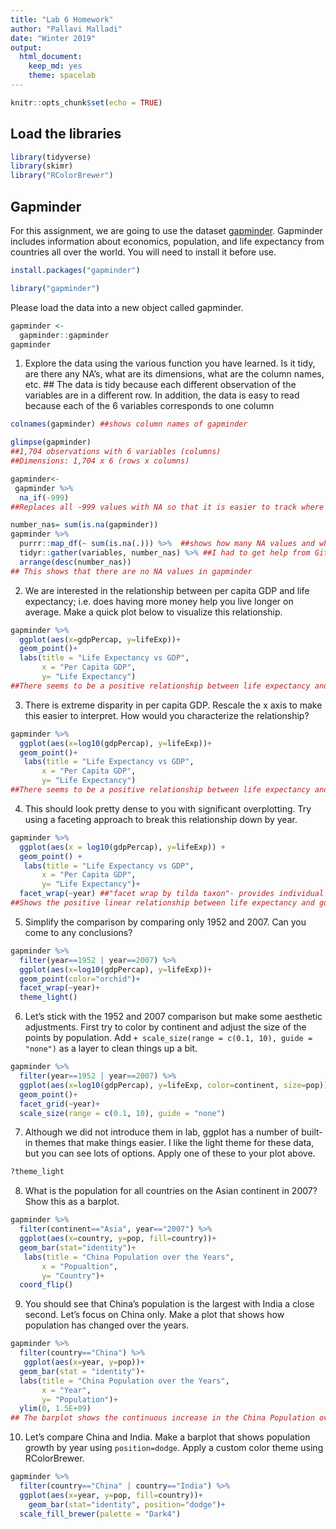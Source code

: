 ```yaml
---
title: "Lab 6 Homework"
author: "Pallavi Malladi"
date: "Winter 2019"
output:
  html_document:
    keep_md: yes
    theme: spacelab
---
```


```r
knitr::opts_chunk$set(echo = TRUE)
```

## Load the libraries
```r
library(tidyverse)
library(skimr)
library("RColorBrewer")
```

## Gapminder
For this assignment, we are going to use the dataset [gapminder](https://cran.r-project.org/web/packages/gapminder/index.html). Gapminder includes information about economics, population, and life expectancy from countries all over the world. You will need to install it before use.
```r
install.packages("gapminder")
```

```r
library("gapminder")
```

Please load the data into a new object called gapminder.
```r
gapminder <- 
  gapminder::gapminder
gapminder
```

1. Explore the data using the various function you have learned. Is it tidy, are there any NA's, what are its dimensions, what are the column names, etc.
## The data is tidy because each different observation of the variables are in a different row. In addition, the data is easy to read because each of the 6 variables corresponds to one column
```r
colnames(gapminder) ##shows column names of gapminder
```
```r
glimpse(gapminder) 
##1,704 observations with 6 variables (columns)
##Dimensions: 1,704 x 6 (rows x columns)
```
```r
gapminder<-
 gapminder %>% 
  na_if(-999)
##Replaces all -999 values with NA so that it is easier to track where there is an NA with the next line of code
```

```r
number_nas= sum(is.na(gapminder))
gapminder %>%
  purrr::map_df(~ sum(is.na(.))) %>%  ##shows how many NA values and where they are within the data frame
  tidyr::gather(variables, number_nas) %>% ##I had to get help from GitHub to understand the last 2 lines here
  arrange(desc(number_nas))
## This shows that there are no NA values in gapminder
```

2. We are interested in the relationship between per capita GDP and life expectancy; i.e. does having more money help you live longer on average. Make a quick plot below to visualize this relationship.
```r
gapminder %>% 
  ggplot(aes(x=gdpPercap, y=lifeExp))+
  geom_point()+
  labs(title = "Life Expectancy vs GDP",
       x = "Per Capita GDP",
       y= "Life Expectancy")
##There seems to be a positive relationship between life expectancy and gdp. The longer a person lives, the higher their per capita GDP
```

3. There is extreme disparity in per capita GDP. Rescale the x axis to make this easier to interpret. How would you characterize the relationship?
```r
gapminder %>% 
  ggplot(aes(x=log10(gdpPercap), y=lifeExp))+
  geom_point()+
   labs(title = "Life Expectancy vs GDP",
       x = "Per Capita GDP",
       y= "Life Expectancy")
##There seems to be a positive relationship between life expectancy and gdp. The longer a person lives, the higher their per capita GDP
```

4. This should look pretty dense to you with significant overplotting. Try using a faceting approach to break this relationship down by year.
```r
gapminder %>% 
  ggplot(aes(x = log10(gdpPercap), y=lifeExp)) +
  geom_point() +
   labs(title = "Life Expectancy vs GDP",
       x = "Per Capita GDP",
       y= "Life Expectancy")+
  facet_wrap(~year) ##"facet wrap by tilda taxon"- provides individual histograns for each of the taxa
##Shows the positive linear relationship between life expectancy and gdp by year
```

5. Simplify the comparison by comparing only 1952 and 2007. Can you come to any conclusions?
```r
gapminder %>% 
  filter(year==1952 | year==2007) %>%
  ggplot(aes(x=log10(gdpPercap), y=lifeExp))+
  geom_point(color="orchid")+
  facet_wrap(~year)+
  theme_light()
```

6. Let's stick with the 1952 and 2007 comparison but make some aesthetic adjustments. First try to color by continent and adjust the size of the points by population. Add `+ scale_size(range = c(0.1, 10), guide = "none")` as a layer to clean things up a bit.
```r
gapminder %>%
  filter(year==1952 | year==2007) %>% 
  ggplot(aes(x=log10(gdpPercap), y=lifeExp, color=continent, size=pop))+
  geom_point()+
  facet_grid(~year)+
  scale_size(range = c(0.1, 10), guide = "none")
```


7. Although we did not introduce them in lab, ggplot has a number of built-in themes that make things easier. I like the light theme for these data, but you can see lots of options. Apply one of these to your plot above.
```r
?theme_light
```

8. What is the population for all countries on the Asian continent in 2007? Show this as a barplot.
```r
gapminder %>% 
  filter(continent=="Asia", year=="2007") %>% 
  ggplot(aes(x=country, y=pop, fill=country))+
  geom_bar(stat="identity")+
   labs(title = "China Population over the Years",
       x = "Popualtion",
       y= "Country")+
  coord_flip()
```

9. You should see that China's population is the largest with India a close second. Let's focus on China only. Make a plot that shows how population has changed over the years.
```r
gapminder %>% 
  filter(country=="China") %>% 
   ggplot(aes(x=year, y=pop))+
  geom_bar(stat = "identity")+
  labs(title = "China Population over the Years",
       x = "Year",
       y= "Population")+
  ylim(0, 1.5E+09)
## The barplot shows the continuous increase in the China Population over the years; Increasing trendline
```


10. Let's compare China and India. Make a barplot that shows population growth by year using `position=dodge`. Apply a custom color theme using RColorBrewer.
```r
gapminder %>% 
  filter(country=="China" | country=="India") %>% 
  ggplot(aes(x=year, y=pop, fill=country))+
    geom_bar(stat="identity", position="dodge")+
  scale_fill_brewer(palette = "Dark4")
```